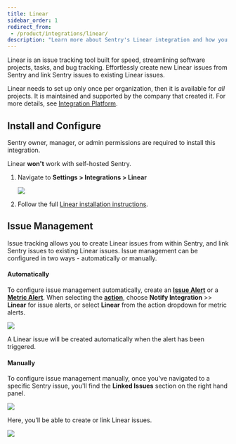 ```yaml
---
title: Linear
sidebar_order: 1
redirect_from:
 - /product/integrations/linear/
description: "Learn more about Sentry's Linear integration and how you can effortlessly create new Linear issues from Sentry and link Sentry issues to existing Linear issues."
---
```


Linear is an issue tracking tool built for speed, streamlining software projects, tasks, and bug tracking. Effortlessly create new Linear issues from Sentry and link Sentry issues to existing Linear issues.

Linear needs to set up only once per organization, then it is available for _all_ projects. It is maintained and supported by the company that created it. For more details, see [Integration Platform](/product/integrations/integration-platform/).

## Install and Configure

<Note>

Sentry owner, manager, or admin permissions are required to install this integration.

Linear **won't** work with self-hosted Sentry.

</Note>

1. Navigate to **Settings > Integrations > Linear**

   ![](linear-install-pg.png)

2. Follow the full [Linear installation instructions](https://linear.app/docs/sentry).


## Issue Management

Issue tracking allows you to create Linear issues from within Sentry, and link Sentry issues to existing Linear issues. Issue management can be configured in two ways - automatically or manually.

#### Automatically

To configure issue management automatically, create an [**Issue Alert**](/product/alerts/alert-types/#issue-alerts) or a [**Metric Alert**](/product/alerts/alert-types/#metric-alerts). When selecting the [**action**](/product/alerts/create-alerts/issue-alert-config/#then-conditions-actions), choose **Notify Integration** >> **Linear** for issue alerts, or select **Linear** from the action dropdown for metric alerts.

![](linear-rule.png)

A Linear issue will be created automatically when the alert has been triggered.

#### Manually

To configure issue management manually, once you've navigated to a specific Sentry issue, you'll find the **Linked Issues** section on the right hand panel.

![](linear-link-issue.png)

Here, you’ll be able to create or link Linear issues.

![](linear-create-issue.png)
